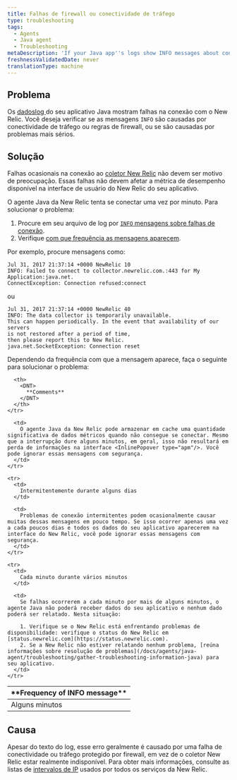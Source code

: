 ```yaml
---
title: Falhas de firewall ou conectividade de tráfego
type: troubleshooting
tags:
  - Agents
  - Java agent
  - Troubleshooting
metaDescription: 'If your Java app''s logs show INFO messages about connectivity failures with New Relic, follow these troubleshooting steps based on frequency of the message.'
freshnessValidatedDate: never
translationType: machine
---
```


## Problema

Os [dadoslog ](/docs/agents/java-agent/troubleshooting/generate-debug-logs-troubleshooting-java)do seu aplicativo Java mostram falhas na conexão com o New Relic. Você deseja verificar se as mensagens `INFO` são causadas por conectividade de tráfego ou regras de firewall, ou se são causadas por problemas mais sérios.

## Solução

Falhas ocasionais na conexão ao [coletor New Relic](/docs/accounts-partnerships/education/getting-started-new-relic/glossary#collector) não devem ser motivo de preocupação. Essas falhas não devem afetar a métrica de desempenho disponível na interface de usuário do New Relic do seu aplicativo.

O agente Java da New Relic tenta se conectar uma vez por minuto. Para solucionar o problema:

1. Procure em seu arquivo de log por [`INFO` mensagens sobre falhas de conexão](#info-messages).
2. Verifique [com que frequência as mensagens aparecem](#message-frequency).

Por exemplo, procure mensagens como:

```
Jul 31, 2017 21:37:14 +0000 NewRelic 10
INFO: Failed to connect to collector.newrelic.com.:443 for My Application:java.net.
ConnectException: Connection refused:connect
```

ou

```
Jul 31, 2017 21:37:14 +0000 NewRelic 40
INFO: The data collector is temporarily unavailable.
This can happen periodically. In the event that availability of our servers 
is not restored after a period of time, 
then please report this to New Relic.
java.net.SocketException: Connection reset
```

Dependendo da frequência com que a mensagem aparece, faça o seguinte para solucionar o problema:

<table>
  <thead>
    <tr>
      <th>
        <DNT>
          **Frequency of INFO message**
        </DNT>
      </th>

      <th>
        <DNT>
          **Comments**
        </DNT>
      </th>
    </tr>
  </thead>

  <tbody>
    <tr>
      <td>
        Alguns minutos
      </td>

      <td>
        O agente Java da New Relic pode armazenar em cache uma quantidade significativa de dados métricos quando não consegue se conectar. Mesmo que a interrupção dure alguns minutos, em geral, isso não resultará em perda de informações na interface <InlinePopover type="apm"/>. Você pode ignorar essas mensagens com segurança.
      </td>
    </tr>

    <tr>
      <td>
        Intermitentemente durante alguns dias
      </td>

      <td>
        Problemas de conexão intermitentes podem ocasionalmente causar muitas dessas mensagens em pouco tempo. Se isso ocorrer apenas uma vez a cada poucos dias e todos os dados do seu aplicativo aparecerem na interface do New Relic, você pode ignorar essas mensagens com segurança.
      </td>
    </tr>

    <tr>
      <td>
        Cada minuto durante vários minutos
      </td>

      <td>
        Se falhas ocorrerem a cada minuto por mais de alguns minutos, o agente Java não poderá receber dados do seu aplicativo e nenhum dado poderá ser relatado. Nesta situação:

        1. Verifique se o New Relic está enfrentando problemas de disponibilidade: verifique o status do New Relic em [status.newrelic.com](https://status.newrelic.com).
        2. Se a New Relic não estiver relatando nenhum problema, [reúna informações sobre resolução de problemas](/docs/agents/java-agent/troubleshooting/gather-troubleshooting-information-java) para seu aplicativo.
      </td>
    </tr>
  </tbody>
</table>

## Causa

Apesar do texto do log, esse erro geralmente é causado por uma falha de conectividade ou tráfego protegido por firewall, em vez de o coletor New Relic estar realmente indisponível. Para obter mais informações, consulte as listas de [intervalos de IP](/docs/apm/new-relic-apm/getting-started/networks) usados por todos os serviços da New Relic.
